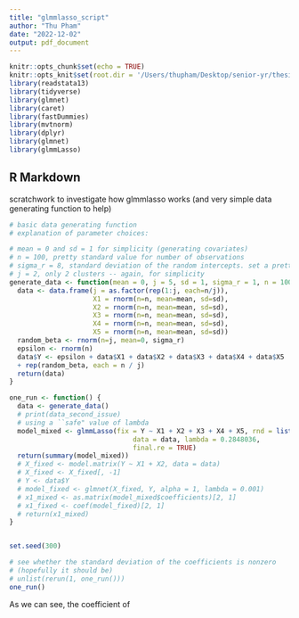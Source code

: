 ```yaml
---
title: "glmmlasso_script"
author: "Thu Pham"
date: "2022-12-02"
output: pdf_document
---
```


```r
knitr::opts_chunk$set(echo = TRUE)
knitr::opts_knit$set(root.dir = '/Users/thupham/Desktop/senior-yr/thesis/elsah-coptop')
library(readstata13)
library(tidyverse)
library(glmnet)
library(caret)
library(fastDummies)
library(mvtnorm)
library(dplyr)
library(glmnet)
library(glmmLasso)
```

## R Markdown

scratchwork to investigate how glmmlasso works (and very simple data generating function to help)


```r
# basic data generating function
# explanation of parameter choices:

# mean = 0 and sd = 1 for simplicity (generating covariates)
# n = 100, pretty standard value for number of observations
# sigma_r = 8, standard deviation of the random intercepts. set a pretty high value, to emphasize the importance of clustering in this case
# j = 2, only 2 clusters -- again, for simplicity
generate_data <- function(mean = 0, j = 5, sd = 1, sigma_r = 1, n = 100) {
  data <- data.frame(j = as.factor(rep(1:j, each=n/j)),
                     X1 = rnorm(n=n, mean=mean, sd=sd),
                     X2 = rnorm(n=n, mean=mean, sd=sd),
                     X3 = rnorm(n=n, mean=mean, sd=sd),
                     X4 = rnorm(n=n, mean=mean, sd=sd),
                     X5 = rnorm(n=n, mean=mean, sd=sd))
  random_beta <- rnorm(n=j, mean=0, sigma_r)
  epsilon <- rnorm(n)
  data$Y <- epsilon + data$X1 + data$X2 + data$X3 + data$X4 + data$X5 
  + rep(random_beta, each = n / j)
  return(data)
}
```


```r

one_run <- function() {
  data <- generate_data()
  # print(data_second_issue)
  # using a ``safe" value of lambda
  model_mixed <- glmmLasso(fix = Y ~ X1 + X2 + X3 + X4 + X5, rnd = list(j=~1),
                               data = data, lambda = 0.2848036,
                               final.re = TRUE)
  return(summary(model_mixed))
  # X_fixed <- model.matrix(Y ~ X1 + X2, data = data)
  # X_fixed <- X_fixed[, -1]
  # Y <- data$Y
  # model_fixed <- glmnet(X_fixed, Y, alpha = 1, lambda = 0.001)
  # x1_mixed <- as.matrix(model_mixed$coefficients)[2, 1]
  # x1_fixed <- coef(model_fixed)[2, 1]
  # return(x1_mixed)
}


set.seed(300)

# see whether the standard deviation of the coefficients is nonzero 
# (hopefully it should be)
# unlist(rerun(1, one_run()))
one_run()
```

As we can see, the coefficient of 
